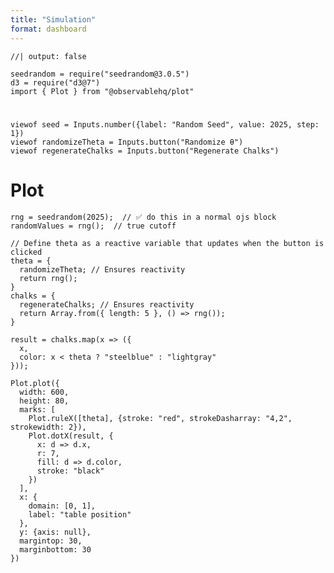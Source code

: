 ```yaml
---
title: "Simulation"
format: dashboard
---
```


```ojs
//| output: false

seedrandom = require("seedrandom@3.0.5")
d3 = require("d3@7")
import { Plot } from "@observablehq/plot"
```

# {.sidebar}

```ojs
viewof seed = Inputs.number({label: "Random Seed", value: 2025, step: 1})
viewof randomizeTheta = Inputs.button("Randomize θ")
viewof regenerateChalks = Inputs.button("Regenerate Chalks")
```

# Plot

```ojs

rng = seedrandom(2025);  // ✅ do this in a normal ojs block
randomValues = rng();  // true cutoff

// Define theta as a reactive variable that updates when the button is clicked
theta = {
  randomizeTheta; // Ensures reactivity
  return rng();
}
chalks = {
  regenerateChalks; // Ensures reactivity
  return Array.from({ length: 5 }, () => rng());
}

result = chalks.map(x => ({
  x,
  color: x < theta ? "steelblue" : "lightgray"
}));

Plot.plot({
  width: 600,
  height: 80,
  marks: [
    Plot.ruleX([theta], {stroke: "red", strokeDasharray: "4,2", strokewidth: 2}),
    Plot.dotX(result, {
      x: d => d.x,
      r: 7,
      fill: d => d.color,
      stroke: "black"
    })
  ],
  x: {
    domain: [0, 1],
    label: "table position"
  },
  y: {axis: null},
  margintop: 30,
  marginbottom: 30
})
```